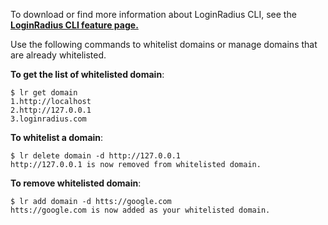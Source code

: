 To download or find more information about LoginRadius CLI, see the **<a href="https://www.loginradius.com/open-source/cli/" target="_blank">LoginRadius CLI feature page.</a>**

Use the following commands to whitelist domains or manage domains that are already whitelisted.

**To get the list of whitelisted domain**:

```shell
$ lr get domain
1.http://localhost
2.http://127.0.0.1
3.loginradius.com
```

**To whitelist a domain**:

```shell
$ lr delete domain -d http://127.0.0.1
http://127.0.0.1 is now removed from whitelisted domain.
```

**To remove whitelisted domain**:

```shell
$ lr add domain -d htts://google.com
htts://google.com is now added as your whitelisted domain.
```
